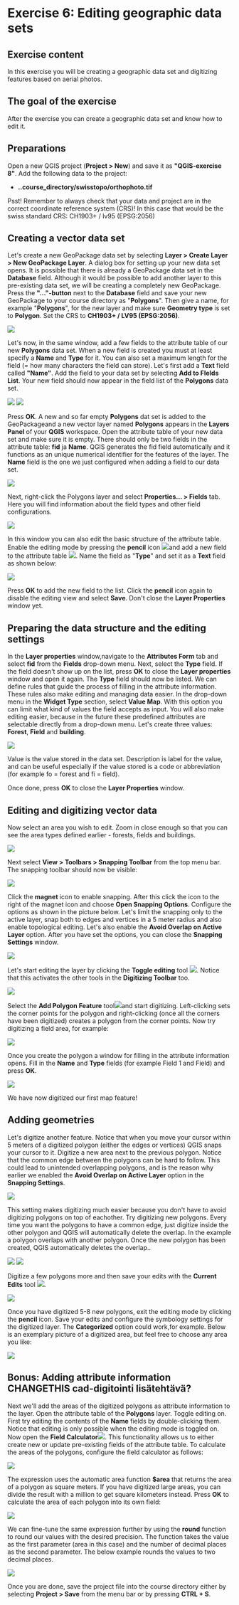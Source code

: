 # Exercise 6: Editing geographic data sets

## Exercise content

In this exercise you will be creating a geographic data set and digitizing features based on aerial photos.

## The goal of the exercise

After the exercise you can create a geographic data set and know how to edit it.

## Preparations

Open a new QGIS project (**Project \> New**) and save it as **\"QGIS-exercise 8\"**. Add the following data to the project:

-   **..course_directory/swisstopo/orthophoto.tif**

::: hint-box
Psst! Remember to always check that your data and project are in the correct coordinate reference system (CRS)! In this case that would be the swiss standard CRS: CH1903+ / lv95 (EPSG:2056)
:::

## Creating a vector data set

Let\'s create a new GeoPackage data set by selecting **Layer \> Create Layer \> New GeoPackage Layer**. A dialog box for setting up your new data set opens. It is possible that there is already a GeoPackage data set in the **Database** field. Although it would be possible to add another layer to this pre-existing data set, we will be creating a completely new GeoPackage. Press the **\"\...\"-button** next to the **Database** field and save your new GeoPackage to your course directory as \"**Polygons**\". Then give a name, for example \"**Polygons**\", for the new layer and make sure **Geometry type** is set to **Polygon**. Set the CRS to **CH1903+ / LV95 (EPSG:2056)**.

![](img/exercise_6/image1.png)

Let\'s now, in the same window, add a few fields to the attribute table of our new **Polygons** data set. When a new field is created you must at least specify a **Name** and **Type** for it. You can also set a maximum length for the field (= how many characters the field can store). Let\'s first add a **Text** field called **\"Name\"**. Add the field to your data set by selecting **Add to FIelds List**. Your new field should now appear in the field list of the **Polygons** data set.

![](img/exercise_6/image2.png) ![](img/exercise_6/image3.png)

Press **OK**. A new and so far empty **Polygons** dat set is added to the GeoPackageand a new vector layer named **Polygons** appears in the **Layers Panel** of your **QGIS** workspace. Open the attribute table of your new data set and make sure it is empty. There should only be two fields in the attribute table: **fid** ja **Name**. QGIS generates the fid field automatically and it functions as an unique numerical identifier for the features of the layer. The **Name** field is the one we just configured when adding a field to our data set.

![](img/exercise_6/image4.png)

Next, right-click the Polygons layer and select **Properties... \> Fields** tab. Here you will find information about the field types and other field configurations.

![](img/exercise_6/image5.png)

In this window you can also edit the basic structure of the attribute table. Enable the editing mode by pressing the **pencil** icon ![](img/exercise_6/image6.png)and add a new field to the attribute table ![](img/exercise_6/image7.png). Name the field as \"**Type**\" and set it as a **Text** field as shown below:

![](img/exercise_6/image8.png)

Press **OK** to add the new field to the list. Click the **pencil** icon again to disable the editing view and select **Save**. Don\'t close the **Layer Properties** window yet.

## Preparing the data structure and the editing settings

In the **Layer properties** window,navigate to the **Attributes Form** tab and select **fid** from the **Fields** drop-down menu. Next, select the **Type** field. If the field doesn\'t show up on the list, press **OK** to close the **Layer properties** window and open it again. The **Type** field should now be listed. We can define rules that guide the process of filling in the attribute information. These rules also make editing and managing data easier. In the drop-down menu in the **Widget Type** section, select **Value Map**. With this option you can limit what kind of values the field accepts as input. You will also make editing easier, because in the future these predefined attributes are selectable directly from a drop-down menu. Let\'s create three values: **Forest**, **Field** and **building**.

![](img/exercise_6/image9.png)

Value is the value stored in the data set. Description is label for the value, and can be useful especially if the value stored is a code or abbreviation (for example fo = forest and fi = field).

Once done, press **OK** to close the **Layer Properties** window.

## Editing and digitizing vector data

Now select an area you wish to edit. Zoom in close enough so that you can see the area types defined earlier - forests, fields and buildings.

![](img/exercise_6/image10.png)

Next select **View \> Toolbars \> Snapping Toolbar** from the top menu bar. The snapping toolbar should now be visible:

![](img/exercise_6/image11.png)

Click the **magnet** icon to enable snapping. After this click the icon to the right of the magnet icon and choose **Open Snapping Options**. Configure the options as shown in the picture below. Let\'s limit the snapping only to the active layer, snap both to edges and vertices in a 5 meter radius and also enable topological editing. Let\'s also enable the **Avoid Overlap on Active Layer** option. After you have set the options, you can close the **Snapping Settings** window.

![](img/exercise_6/image12.png)

Let\'s start editing the layer by clicking the **Toggle editing** tool ![](img/exercise_6/image13.png). Notice that this activates the other tools in the **Digitizing Toolbar** too.

![](img/exercise_6/image14.png)

Select the **Add Polygon Feature** tool![](img/exercise_6/image14.png)and start digitizing. Left-clicking sets the corner points for the polygon and right-clicking (once all the corners have been digitized) creates a polygon from the corner points. Now try digitizing a field area, for example:

![](img/exercise_6/image15.png)

Once you create the polygon a window for filling in the attribute information opens. Fill in the **Name** and **Type** fields (for example Field 1 and Field) and press **OK**.

![](img/exercise_6/image16.png)

We have now digitized our first map feature!

## Adding geometries

Let\'s digitize another feature. Notice that when you move your cursor within 5 meters of a digitized polygon (either the edges or vertices) QGIS snaps your cursor to it. Digitize a new area next to the previous polygon. Notice that the common edge between the polygons can be hard to follow. This could lead to unintended overlapping polygons, and is the reason why earlier we enabled the **Avoid Overlap on Active Layer** option in the **Snapping Settings**.

![](img/exercise_6/image17.png)

This setting makes digitizing much easier because you don\'t have to avoid digitizing polygons on top of eachother. Try digitizing new polygons. Every time you want the polygons to have a common edge, just digitize inside the other polygon and QGIS will automatically delete the overlap. In the example a polygon overlaps with another polygon. Once the new polygon has been created, QGIS automatically deletes the overlap..

![](img/exercise_6/image18.png) ![](img/exercise_6/image19.png)

Digitize a few polygons more and then save your edits with the **Current Edits** tool ![](img/exercise_6/image20.png).

![](img/exercise_6/image21.png)

Once you have digitized 5-8 new polygons, exit the editing mode by clicking the **pencil** icon. Save your edits and configure the symbology settings for the digitized layer. The **Categorized** option could work,for example. Below is an exemplary picture of a digitized area, but feel free to choose any area you like:

![](img/exercise_6/image22.png)

## Bonus: Adding attribute information CHANGETHIS cad-digitointi lisätehtävä?

Next we\'ll add the areas of the digitized polygons as attribute information to the layer. Open the attribute table of the **Polygons** layer. Toggle editing on. First try editing the contents of the **Name** fields by double-clicking them. Notice that editing is only possible when the editing mode is toggled on. Now open the **Field Calculator**![](img/exercise_6/image23.png). This functionality allows us to either create new or update pre-existing fields of the attribute table. To calculate the areas of the polygons, configure the field calculator as follows:

![](img/exercise_6/image24.png)

The expression uses the automatic area function **\$area** that returns the area of a polygon as square meters. If you have digitized large areas, you can divide the result with a million to get square kilometers instead. Press **OK** to calculate the area of each polygon into its own field:

![](img/exercise_6/image25.png)

We can fine-tune the same expression further by using the **round** function to round our values with the desired precision. The function takes the value as the first parameter (area in this case) and the number of decimal places as the second parameter. The below example rounds the values to two decimal places.

![](img/exercise_6/image26.png)

Once you are done, save the project file into the course directory either by selecting **Project \> Save** from the menu bar or by pressing **CTRL + S**.
